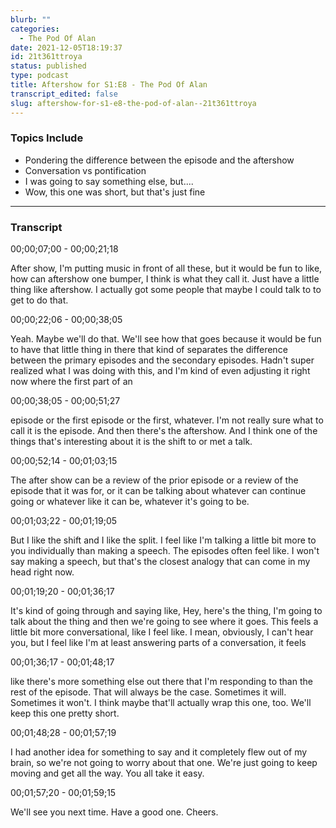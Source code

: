 ```yaml
---
blurb: ""
categories:
  - The Pod Of Alan
date: 2021-12-05T18:19:37
id: 21t361ttroya
status: published
type: podcast
title: Aftershow for S1:E8 - The Pod Of Alan
transcript_edited: false
slug: aftershow-for-s1-e8-the-pod-of-alan--21t361ttroya
---
```


<PodcastLinks />

<PodcastPlayer src="https://cdn.simplecast.com/audio/f900955e-9fdd-4695-bf12-22eeee2f4d9e/episodes/17002338-91e1-4647-bbaf-71d76078fcce/audio/f59cf3dc-3cba-4320-b7e8-072e675a6c91/default_tc.mp3" />


### Topics Include

- Pondering the difference between the episode and the aftershow
- Conversation vs pontification
- I was going to say something else, but....
- Wow, this one was short, but that's just fine

---

### Transcript

00;00;07;00 - 00;00;21;18

After show, I'm putting music in front of all these, but it would be fun to like, how can aftershow one bumper, I think is what they call it. Just have a little thing like aftershow. I actually got some people that maybe I could talk to to get to do that.

00;00;22;06 - 00;00;38;05

Yeah. Maybe we'll do that. We'll see how that goes because it would be fun to have that little thing in there that kind of separates the difference between the primary episodes and the secondary episodes. Hadn't super realized what I was doing with this, and I'm kind of even adjusting it right now where the first part of an

00;00;38;05 - 00;00;51;27

episode or the first episode or the first, whatever. I'm not really sure what to call it is the episode. And then there's the aftershow. And I think one of the things that's interesting about it is the shift to or met a talk.

00;00;52;14 - 00;01;03;15

The after show can be a review of the prior episode or a review of the episode that it was for, or it can be talking about whatever can continue going or whatever like it can be, whatever it's going to be.

00;01;03;22 - 00;01;19;05

But I like the shift and I like the split. I feel like I'm talking a little bit more to you individually than making a speech. The episodes often feel like. I won't say making a speech, but that's the closest analogy that can come in my head right now.

00;01;19;20 - 00;01;36;17

It's kind of going through and saying like, Hey, here's the thing, I'm going to talk about the thing and then we're going to see where it goes. This feels a little bit more conversational, like I feel like. I mean, obviously, I can't hear you, but I feel like I'm at least answering parts of a conversation, it feels

00;01;36;17 - 00;01;48;17

like there's more something else out there that I'm responding to than the rest of the episode. That will always be the case. Sometimes it will. Sometimes it won't. I think maybe that'll actually wrap this one, too. We'll keep this one pretty short.

00;01;48;28 - 00;01;57;19

I had another idea for something to say and it completely flew out of my brain, so we're not going to worry about that one. We're just going to keep moving and get all the way. You all take it easy.

00;01;57;20 - 00;01;59;15

We'll see you next time. Have a good one. Cheers.



